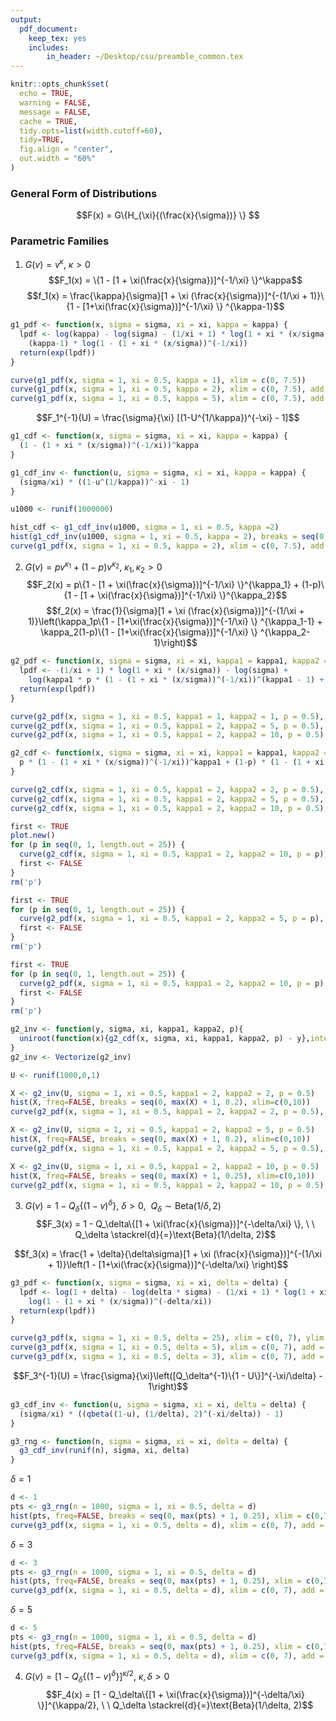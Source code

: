 ```yaml
---
output: 
  pdf_document: 
    keep_tex: yes
    includes:
        in_header: ~/Desktop/csu/preamble_common.tex
---
```


```r
knitr::opts_chunk$set(
  echo = TRUE, 
  warning = FALSE, 
  message = FALSE,
  cache = TRUE,
  tidy.opts=list(width.cutoff=60),
  tidy=TRUE,
  fig.align = "center",
  out.width = "60%"
)
```

### General Form of Distributions

$$F(x) = G\{H_{\xi}{(\frac{x}{\sigma})} \} $$

### Parametric Families  

1. $G(v) = v^\kappa, \ \kappa > 0$ 
$$F_1(x) = \{1 - [1 + \xi(\frac{x}{\sigma})]^{-1/\xi} \}^\kappa$$
$$f_1(x) = \frac{\kappa}{\sigma}[1 + \xi (\frac{x}{\sigma})]^{-(1/\xi + 1)}\{1 - [1+\xi(\frac{x}{\sigma})]^{-1/\xi} \} ^{\kappa-1}$$
```r
g1_pdf <- function(x, sigma = sigma, xi = xi, kappa = kappa) {
  lpdf <- log(kappa) - log(sigma) - (1/xi + 1) * log(1 + xi * (x/sigma)) + 
    (kappa-1) * log(1 - (1 + xi * (x/sigma))^(-1/xi))
  return(exp(lpdf))
}

curve(g1_pdf(x, sigma = 1, xi = 0.5, kappa = 1), xlim = c(0, 7.5))
curve(g1_pdf(x, sigma = 1, xi = 0.5, kappa = 2), xlim = c(0, 7.5), add = TRUE, col = 'blue')
curve(g1_pdf(x, sigma = 1, xi = 0.5, kappa = 5), xlim = c(0, 7.5), add = TRUE, col = 'red')
```

$$F_1^{-1}(U) = \frac{\sigma}{\xi} [(1-U^{1/\kappa})^{-\xi} - 1]$$
```r
g1_cdf <- function(x, sigma = sigma, xi = xi, kappa = kappa) {
  (1 - (1 + xi * (x/sigma))^(-1/xi))^kappa
}

g1_cdf_inv <- function(u, sigma = sigma, xi = xi, kappa = kappa) {
  (sigma/xi) * ((1-u^(1/kappa))^-xi - 1)
}

u1000 <- runif(1000000)
```

```r
hist_cdf <- g1_cdf_inv(u1000, sigma = 1, xi = 0.5, kappa =2)
hist(g1_cdf_inv(u1000, sigma = 1, xi = 0.5, kappa = 2), breaks = seq(0, max(hist_cdf) + 1, 0.1),  xlim = c(0,10), freq = FALSE)
curve(g1_pdf(x, sigma = 1, xi = 0.5, kappa = 2), xlim = c(0, 7.5), add = TRUE, col = 'red')
```


2. $G(v) = pv^{\kappa_1} + (1-p)v^{\kappa_2}, \ \kappa_1, \kappa_2 >0$
$$F_2(x) = p\{1 - [1 + \xi(\frac{x}{\sigma})]^{-1/\xi} \}^{\kappa_1} + (1-p)\{1 - [1 + \xi(\frac{x}{\sigma})]^{-1/\xi} \}^{\kappa_2}$$
$$f_2(x) = \frac{1}{\sigma}[1 + \xi (\frac{x}{\sigma})]^{-(1/\xi + 1)}\left(\kappa_1p\{1 - [1+\xi(\frac{x}{\sigma})]^{-1/\xi} \} ^{\kappa_1-1} + \kappa_2(1-p)\{1 - [1+\xi(\frac{x}{\sigma})]^{-1/\xi} \} ^{\kappa_2-1}\right)$$
```r
g2_pdf <- function(x, sigma = sigma, xi = xi, kappa1 = kappa1, kappa2 = kappa2, p = p) {
  lpdf <- -(1/xi + 1) * log(1 + xi * (x/sigma)) - log(sigma) + 
    log(kappa1 * p * (1 - (1 + xi * (x/sigma))^(-1/xi))^(kappa1 - 1) + kappa2 * (1-p) * (1 - (1 + xi * (x/sigma))^(-1/xi))^(kappa2 - 1)) 
  return(exp(lpdf))
}

curve(g2_pdf(x, sigma = 1, xi = 0.5, kappa1 = 1, kappa2 = 1, p = 0.5), xlim = c(0, 7.5), ylab = "Density")
curve(g2_pdf(x, sigma = 1, xi = 0.5, kappa1 = 2, kappa2 = 5, p = 0.5), xlim = c(0, 7.5), add = TRUE, col = 'blue')
curve(g2_pdf(x, sigma = 1, xi = 0.5, kappa1 = 2, kappa2 = 10, p = 0.5), xlim = c(0, 7.5), add = TRUE, col = 'red')
```

```r
g2_cdf <- function(x, sigma = sigma, xi = xi, kappa1 = kappa1, kappa2 = kappa2, p = p) {
  p * (1 - (1 + xi * (x/sigma))^(-1/xi))^kappa1 + (1-p) * (1 - (1 + xi * (x/sigma))^(-1/xi))^kappa2
}
```

```r
curve(g2_cdf(x, sigma = 1, xi = 0.5, kappa1 = 2, kappa2 = 2, p = 0.5), xlim = c(0, 50), ylab = "CDF")
curve(g2_cdf(x, sigma = 1, xi = 0.5, kappa1 = 2, kappa2 = 5, p = 0.5), xlim = c(0, 50), add = TRUE, col = 'blue')
curve(g2_cdf(x, sigma = 1, xi = 0.5, kappa1 = 2, kappa2 = 10, p = 0.5), xlim = c(0, 50), add = TRUE, col = 'red')
```

```r
first <- TRUE
plot.new()
for (p in seq(0, 1, length.out = 25)) {
  curve(g2_cdf(x, sigma = 1, xi = 0.5, kappa1 = 2, kappa2 = 10, p = p), xlim = c(0, 100), add = !first)
  first <- FALSE
}
rm('p')
```

<!-- Varying $p$, $\kappa_2 = 5$ -->
```r
first <- TRUE
for (p in seq(0, 1, length.out = 25)) {
  curve(g2_pdf(x, sigma = 1, xi = 0.5, kappa1 = 2, kappa2 = 5, p = p), ylab = "Density", ylim = c(0, 0.4), xlim = c(0, 7.5), add = !first)
  first <- FALSE
}
rm('p')
```


<!-- Varying $p$, $\kappa_2 = 10$ -->
```r
first <- TRUE
for (p in seq(0, 1, length.out = 25)) {
  curve(g2_pdf(x, sigma = 1, xi = 0.5, kappa1 = 2, kappa2 = 10, p = p), ylab = "Density", ylim = c(0, 0.4), xlim = c(0, 7.5), add = !first)
  first <- FALSE
}
rm('p')
```

<!-- random number generation using `uniroot` -->
```r
g2_inv <- function(y, sigma, xi, kappa1, kappa2, p){
  uniroot(function(x){g2_cdf(x, sigma, xi, kappa1, kappa2, p) - y},interval=c(0,100), extendInt = "yes")$root
}
g2_inv <- Vectorize(g2_inv)

U <- runif(1000,0,1) 
```

```r
X <- g2_inv(U, sigma = 1, xi = 0.5, kappa1 = 2, kappa2 = 2, p = 0.5)
hist(X, freq=FALSE, breaks = seq(0, max(X) + 1, 0.2), xlim=c(0,10))
curve(g2_pdf(x, sigma = 1, xi = 0.5, kappa1 = 2, kappa2 = 2, p = 0.5), xlim = c(0, 10), add = TRUE, col = 'blue')
```

```r
X <- g2_inv(U, sigma = 1, xi = 0.5, kappa1 = 2, kappa2 = 5, p = 0.5)
hist(X, freq=FALSE, breaks = seq(0, max(X) + 1, 0.2), xlim=c(0,10))
curve(g2_pdf(x, sigma = 1, xi = 0.5, kappa1 = 2, kappa2 = 5, p = 0.5), xlim = c(0, 10), add = TRUE, col = 'blue')
```

```r
X <- g2_inv(U, sigma = 1, xi = 0.5, kappa1 = 2, kappa2 = 10, p = 0.5)
hist(X, freq=FALSE, breaks = seq(0, max(X) + 1, 0.25), xlim=c(0,10))
curve(g2_pdf(x, sigma = 1, xi = 0.5, kappa1 = 2, kappa2 = 10, p = 0.5), xlim = c(0, 10), add = TRUE, col = 'blue')
```
\pagebreak

3. $G(v) = 1-Q_\delta\{(1-v)^\delta\}, \ \delta > 0, \ \ Q_\delta \sim \text{Beta}(1/\delta, 2)$
$$F_3(x) = 1 - Q_\delta\{[1 + \xi(\frac{x}{\sigma})]^{-\delta/\xi} \}, \ \ Q_\delta \stackrel{d}{=}\text{Beta}(1/\delta, 2)$$

$$f_3(x) = \frac{1 + \delta}{\delta\sigma}[1 + \xi (\frac{x}{\sigma})]^{-(1/\xi + 1)}\left(1 - [1+\xi(\frac{x}{\sigma})]^{-\delta/\xi} \right)$$


```r
g3_pdf <- function(x, sigma = sigma, xi = xi, delta = delta) {
  lpdf <- log(1 + delta) - log(delta * sigma) - (1/xi + 1) * log(1 + xi * (x/sigma)) + 
    log(1 - (1 + xi * (x/sigma))^(-delta/xi))
  return(exp(lpdf))
}
```

```r
curve(g3_pdf(x, sigma = 1, xi = 0.5, delta = 25), xlim = c(0, 7), ylim = c(0, 1), ylab = "pdf", col = "red")
curve(g3_pdf(x, sigma = 1, xi = 0.5, delta = 5), xlim = c(0, 7), add = TRUE, col = 'blue')
curve(g3_pdf(x, sigma = 1, xi = 0.5, delta = 3), xlim = c(0, 7), add = TRUE, col = 'green')
```

$$F_3^{-1}(U) = \frac{\sigma}{\xi}\left([Q_\delta^{-1}\{1 - U\}]^{-\xi/\delta} - 1\right)$$

```r
g3_cdf_inv <- function(u, sigma = sigma, xi = xi, delta = delta) {
  (sigma/xi) * ((qbeta((1-u), (1/delta), 2)^(-xi/delta)) - 1)
}

g3_rng <- function(n, sigma = sigma, xi = xi, delta = delta) {
  g3_cdf_inv(runif(n), sigma, xi, delta)
}
```

\pagebreak
$\delta = 1$

```r
d <- 1
pts <- g3_rng(n = 1000, sigma = 1, xi = 0.5, delta = d)
hist(pts, freq=FALSE, breaks = seq(0, max(pts) + 1, 0.25), xlim = c(0,7), ylim = c(0, 0.5))
curve(g3_pdf(x, sigma = 1, xi = 0.5, delta = d), xlim = c(0, 7), add = TRUE, col = 'blue')
```

$\delta = 3$

```r
d <- 3
pts <- g3_rng(n = 1000, sigma = 1, xi = 0.5, delta = d)
hist(pts, freq=FALSE, breaks = seq(0, max(pts) + 1, 0.25), xlim = c(0,7), ylim = c(0, 0.6))
curve(g3_pdf(x, sigma = 1, xi = 0.5, delta = d), xlim = c(0, 7), add = TRUE, col = 'blue')
```

$\delta = 5$

```r
d <- 5
pts <- g3_rng(n = 1000, sigma = 1, xi = 0.5, delta = d)
hist(pts, freq=FALSE, breaks = seq(0, max(pts) + 1, 0.25), xlim = c(0,7), ylim = c(0, 0.6))
curve(g3_pdf(x, sigma = 1, xi = 0.5, delta = d), xlim = c(0, 7), add = TRUE, col = 'blue')
```


4. $G(v) = [1-Q_\delta\{(1-v)^\delta\}]^{\kappa/2}, \ \kappa, \delta > 0$
$$F_4(x) = [1 - Q_\delta\{[1 + \xi(\frac{x}{\sigma})]^{-\delta/\xi} \}]^{\kappa/2}, \ \ Q_\delta \stackrel{d}{=}\text{Beta}(1/\delta, 2)$$


 
